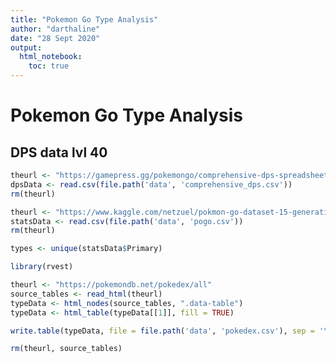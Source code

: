```yaml
---
title: "Pokemon Go Type Analysis"
author: "darthaline"
date: "28 Sept 2020"
output:
  html_notebook:
    toc: true
---
```


# Pokemon Go Type Analysis

## DPS data lvl 40

```r
theurl <- "https://gamepress.gg/pokemongo/comprehensive-dps-spreadsheet"
dpsData <- read.csv(file.path('data', 'comprehensive_dps.csv'))
rm(theurl)
```

```r
theurl <- "https://www.kaggle.com/netzuel/pokmon-go-dataset-15-generations"
statsData <- read.csv(file.path('data', 'pogo.csv'))
rm(theurl)

types <- unique(statsData$Primary)
```

```r
library(rvest)

theurl <- "https://pokemondb.net/pokedex/all"
source_tables <- read_html(theurl)
typeData <- html_nodes(source_tables, ".data-table")
typeData <- html_table(typeData[[1]], fill = TRUE)

write.table(typeData, file = file.path('data', 'pokedex.csv'), sep = '\t')

rm(theurl, source_tables)
```


